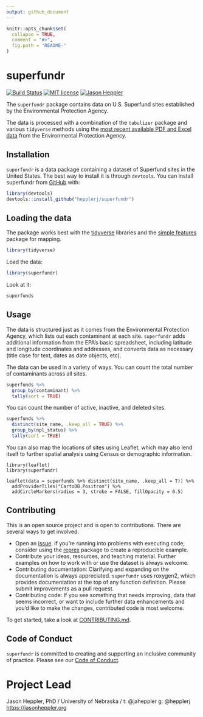 ```yaml
---
output: github_document
---
```


<!-- README.md is generated from README.Rmd. Please edit that file -->

```r
knitr::opts_chunk$set(
  collapse = TRUE,
  comment = "#>",
  fig.path = "README-"
)
```

# superfundr

<!-- badges: start -->
[![Build Status](https://travis-ci.org/hepplerj/superfundr.svg?branch=master)](https://travis-ci.org/hepplerj/superfundr)
[![MIT license](https://img.shields.io/github/license/mashape/apistatus.svg)](http://choosealicense.com/licenses/mit/)
[![Jason Heppler](https://img.shields.io/badge/ORCiD-0000--0003--4158--6186-green.svg)](https://orcid.org/0000-0003-4158-6186)
<!-- badges: end -->

The `superfundr` package contains data on U.S. Superfund sites established by the Environmental Protection Agency. 

The data is processed with a combination of the `tabulizer` package and various `tidyverse` methods using the [most recent available PDF and Excel data](https://www.epa.gov/superfund/superfund-data-and-reports) from the Environmental Protection Agency.

## Installation

`superfundr` is a data package containing a dataset of Superfund sites in the United States. The best way to install it is through `devtools`. You can install superfundr from [GitHub](https://github.com/hepplerj/superfundr) with:

``` r
library(devtools)
devtools::install_github("hepplerj/superfundr")
```

## Loading the data

The package works best with the [tidyverse](http://tidyverse.org/) libraries and the [simple features](https://r-spatial.github.io/sf/index.html) package for mapping.

```r
library(tidyverse)
```

Load the data:

```r
library(superfundr)
```

Look at it:

```r
superfunds
```

## Usage

The data is structured just as it comes from the Environmental Protection Agency, which lists out each contaminant at each site. `superfundr` adds additional information from the EPA's basic spreadsheet, including latitude and longitude coordinates and addresses, and converts data as necessary (title case for text, dates as date objects, etc).

The data can be used in a variety of ways. You can count the total number of contaminants across all sites.

```r
superfunds %>% 
  group_by(contaminant) %>% 
  tally(sort = TRUE)
```

You can count the number of active, inactive, and deleted sites. 

```r
superfunds %>% 
  distinct(site_name, .keep_all = TRUE) %>% 
  group_by(npl_status) %>% 
  tally(sort = TRUE)
```

You can also map the locations of sites using Leaflet, which may also lend itself to further spatial analysis using Census or demographic information. 

```
library(leaflet)
library(superfundr)

leaflet(data = superfunds %>% distinct(site_name, .keep_all = T)) %>% 
  addProviderTiles("CartoDB.Positron") %>% 
  addCircleMarkers(radius = 3, stroke = FALSE, fillOpacity = 0.5)
```

## Contributing

This is an open source project and is open to contributions. There are several ways to get involved: 

- Open an [issue](https://github.com/superfundr/resources/issues). If you're running into problems with executing code, consider using the [reprex](https://github.com/tidyverse/reprex) package to create a reproducible example.
- Contribute your ideas, resources, and teaching material. Further examples on how to work with or use the dataset is always welcome. 
- Contributing documentation: Clarifying and expanding on the documentation is always appreciated. `superfundr` uses roxygen2, which provides documentation at the top of any function definition. Please submit improvements as a pull request.
- Contributing code: If you see something that needs improving, data that seems incorrect, or want to include further data enhancements and you’d like to make the changes, contributed code is most welcome.

To get started, take a look at [CONTRIBUTING.md](CONTRIBUTING.md).

## Code of Conduct

`superfundr` is committed to creating and supporting an inclusive community of practice. Please see our [Code of Conduct](CODE_OF_CONDUCT.md).

# Project Lead

Jason Heppler, PhD / University of Nebraska / t: @jaheppler g: @hepplerj  
<https://jasonheppler.org>
